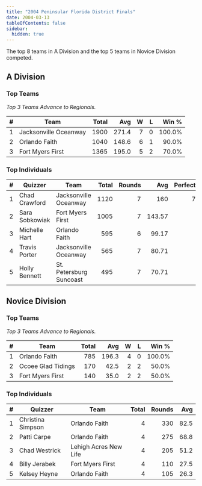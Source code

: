 ```yaml
---
title: "2004 Peninsular Florida District Finals"
date: 2004-03-13
tableOfContents: false
sidebar:
  hidden: true
---
```


The top 8 teams in A Division and the top 5 teams in Novice Division competed.

## A Division

### Top Teams

*Top 3 Teams Advance to Regionals.*

|    # | Team                  | Total |   Avg |    W |    L |  Win % |
| ---: | --------------------- | ----: | ----: | ---: | ---: | -----: |
|    1 | Jacksonville Oceanway |  1900 | 271.4 |    7 |    0 | 100.0% |
|    2 | Orlando Faith         |  1040 | 148.6 |    6 |    1 |  90.0% |
|    3 | Fort Myers First      |  1365 | 195.0 |    5 |    2 |  70.0% |

### Top Individuals

|    # | Quizzer        | Team                    | Total | Rounds |    Avg | Perfect |
| ---: | -------------- | ----------------------- | ----: | -----: | -----: | ------: |
|    1 | Chad Crawford  | Jacksonville Oceanway   |  1120 |      7 |    160 |       7 |
|    2 | Sara Sobkowiak | Fort Myers First        |  1005 |      7 | 143.57 |         |
|    3 | Michelle Hart  | Orlando Faith           |   595 |      6 |  99.17 |         |
|    4 | Travis Porter  | Jacksonville Oceanway   |   565 |      7 |  80.71 |         |
|    5 | Holly Bennett  | St. Petersburg Suncoast |   495 |      7 |  70.71 |         |

## Novice Division

### Top Teams

*Top 3 Teams Advance to Regionals.*

|    # | Team               | Total |   Avg |    W |    L |  Win % |
| ---: | ------------------ | ----: | ----: | ---: | ---: | -----: |
|    1 | Orlando Faith      |   785 | 196.3 |    4 |    0 | 100.0% |
|    2 | Ocoee Glad Tidings |   170 |  42.5 |    2 |    2 |  50.0% |
|    3 | Fort Myers First   |   140 |  35.0 |    2 |    2 |  50.0% |

### Top Individuals

|    # | Quizzer           | Team                  | Total | Rounds |  Avg |
| ---: | ----------------- | --------------------- | ----: | -----: | ---: |
|    1 | Christina Simpson | Orlando Faith         |     4 |    330 | 82.5 |
|    2 | Patti Carpe       | Orlando Faith         |     4 |    275 | 68.8 |
|    3 | Chad Westrick     | Lehigh Acres New Life |     4 |    205 | 51.2 |
|    4 | Billy Jerabek     | Fort Myers First      |     4 |    110 | 27.5 |
|    5 | Kelsey Heyne      | Orlando Faith         |     4 |    105 | 26.3 |

